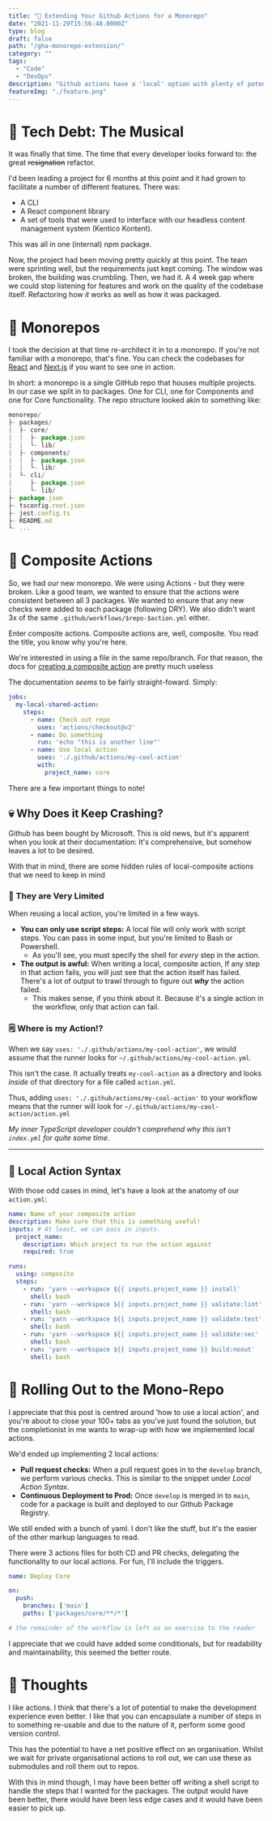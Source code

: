 ```yaml
---
title: "🐙 Extending Your Github Actions for a Monorepo"
date: "2021-11-29T15:56:48.0000Z"
type: blog 
draft: false
path: "/gha-monorepo-extension/"
category: ""
tags:
  - "Code"
  - "DevOps"
description: "Github actions have a 'local' option with plenty of potential. This post illustrates how I added them to a monorepo"
featureImg: "./feature.png"
---
```


# 🎵 Tech Debt: The Musical

It was finally that time. The time that every developer looks forward to: the great ~~resignation~~ refactor.

I'd been leading a project for 6 months at this point and it had grown to facilitate a number of different features. There was:

- A CLI
- A React component library
- A set of tools that were used to interface with our headless content management system (Kentico Kontent).

This was all in one (internal) npm package.

Now, the project had been moving pretty quickly at this point. The team were sprinting well, but the requirements just kept coming. The window was broken, the building was crumbling. Then, we had it. A 4 week gap where we could stop listening for features and work on the quality of the codebase itself. Refactoring how *it* works as well as how it was packaged.

# 🤼 Monorepos

I took the decision at that time re-architect it in to a monorepo. If you're not familiar with a monorepo, that's fine. You can check the codebases for [React](https://github.com/facebook/react) and [Next.js](https://github.com/vercel/next.js/) if you want to see one in action.

In short: a monorepo is a single GitHub repo that houses multiple projects. In our case we split in to packages. One for CLI, one for Components and one for Core functionality. The repo structure looked akin to something like:

```jsx
monorepo/
├- packages/
|  ├- core/
|  |  ├- package.json
|  |  └- lib/
|  ├- components/
|  |  ├- package.json
|  |  └- lib/
|  └- cli/
|     ├- package.json
|     └- lib/
├- package.json
├- tsconfig.root.json
├- jest.config.ts
├- README.md
└- ...
```

# 🐙 Composite Actions

So, we had our new monorepo. We were using Actions - but they were broken. Like a good team, we wanted to ensure that the actions were consistent between all 3 packages. We wanted to ensure that any new checks were added to each package (following DRY). We also didn't want 3x of the same `.github/workflows/$repo-$action.yml` either.

Enter composite actions. Composite actions are, well, composite. You read the title, you know why you're here. 

We're interested in using a file in the same repo/branch. For that reason, the docs for [creating a composite action](https://docs.github.com/en/actions/creating-actions/creating-a-composite-action) are pretty much useless

The documentation *seems* to be fairly straight-foward. Simply:

```yaml
jobs:
  my-local-shared-action:
    steps:
      - name: Check out repo
        uses: 'actions/checkout@v2'
      - name: Do something
        run: 'echo "this is another line"'
      - name: Use local action
        uses: './.github/actions/my-cool-action'
        with:
          project_name: core
```

There are a few important things to note!

## 💀 Why Does it Keep Crashing?

Github has been bought by Microsoft. This is old news, but it's apparent when you look at their documentation: It's comprehensive, but somehow leaves a lot to be desired.

With that in mind, there are some hidden rules of local-composite actions that we need to keep in mind

### 🙁 They are Very Limited

When reusing a local action, you're limited in a few ways.

- **You can only use script steps:** A local file will only work with script steps. You can pass in some input, but you're limited to Bash or Powershell.
    - As you'll see, you must specify the shell for *every* step in the action.
- **The output is awful:** When writing a local, composite action, If any step in that action fails, you will just see that the action itself has failed. There's a lot of output to trawl through to figure out ***why*** the action failed.
    - This makes sense, if you think about it. Because it's a single action in the workflow, only that action can fail.

### 🗒️ Where is my Action!?

When we say `uses: './.github/actions/my-cool-action'`, we would assume that the runner looks for `~/.github/actions/my-cool-action.yml`. 

This isn't the case. It actually treats `my-cool-action` as a directory and looks *inside* of that directory for a file called `action.yml`. 

Thus, adding `uses: './.github/actions/my-cool-action'` to your workflow means that the runner will look for `~/.github/actions/my-cool-action/action.yml`

*My inner TypeScript developer couldn't comprehend why this isn't `index.yml` for quite some time.*

---

## 🤖 Local Action Syntax

With those odd cases in mind, let's have a look at the anatomy of our `action.yml`:

```yaml
name: Name of your composite action
description: Make sure that this is something useful!
inputs: # At least, we can pass in inputs.
  project_name:
    description: Which project to run the action against
    required: true

runs:
  using: composite
  steps:
    - run: 'yarn --workspace ${{ inputs.project_name }} install'
      shell: bash
    - run: 'yarn --workspace ${{ inputs.project_name }} valitate:lint'
      shell: bash
    - run: 'yarn --workspace ${{ inputs.project_name }} validate:test'
      shell: bash
    - run: 'yarn --workspace ${{ inputs.project_name }} validate:sec'
      shell: bash
    - run: 'yarn --workspace ${{ inputs.project_name }} build:noout'
      shell: bash
```

# 🚙 Rolling Out to the Mono-Repo

I appreciate that this post is centred around 'how to use a local action', and you're about to close your 100+ tabs as you've just found the solution, but the completionist in me wants to wrap-up with how we implemented local actions.

We'd ended up implementing 2 local actions:

- **Pull request checks:** When a pull request goes in to the `develop` branch, we perform various checks. This is similar to the snippet under *Local Action Syntax*.
- **Continuous Deployment to Prod:** Once `develop` is merged in to `main`, code for a package is built and deployed to our Github Package Registry.

We still ended with a bunch of yaml. I don't like the stuff, but it's the easier of the other markup languages to read.

There were 3 actions files for both CD and PR checks, delegating the functionality to our local actions. For fun, I'll include the triggers.

```yaml
name: Deploy Core

on:
  push:
    branches: ['main']
    paths: ['packages/core/**/*']

# the remainder of the workflow is left as an exercise to the reader
```

I appreciate that we could have added some conditionals, but for readability and maintainability, this seemed the better route.

# 🚀 Thoughts

I like actions. I think that there's a lot of potential to make the development experience even better. I like that you can encapsulate a number of steps in to something re-usable and due to the nature of it, perform some good version control. 

This has the potential to have a net positive effect on an organisation. Whilst we wait for  private organisational actions to roll out, we can use these as submodules and roll them out to repos.

With this in mind though, I may have been better off writing a shell script to handle the steps that I wanted for the packages. The output would have been better, there would have been less edge cases and it would have been easier to pick up.
